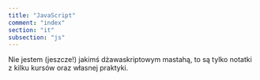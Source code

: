 ```yaml
---
title: "JavaScript"
comment: "index"
section: "it"
subsection: "js"
---
```


Nie jestem (jeszcze!) jakimś dżawaskriptowym mastahą, to są tylko notatki z kilku kursów oraz własnej praktyki.